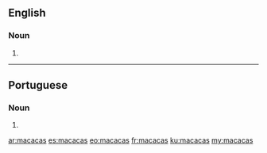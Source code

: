 ==English==

===Noun===
{{head|en|plural}}

# {{plural of|macaca|lang=en}}

----

==Portuguese==

===Noun===
{{head|pt|plural}} {{g|f}}

# {{plural of|macaca|lang=pt}}

[[ar:macacas]]
[[es:macacas]]
[[eo:macacas]]
[[fr:macacas]]
[[ku:macacas]]
[[my:macacas]]